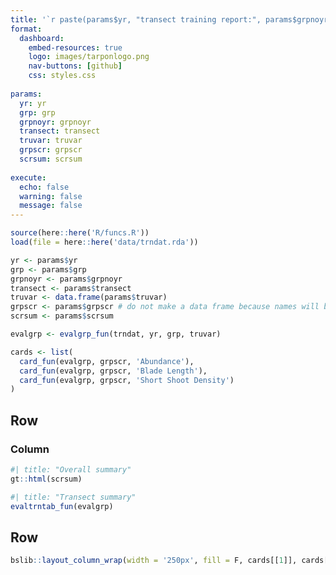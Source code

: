 ```yaml
--- 
title: '`r paste(params$yr, "transect training report:", params$grpnoyr)`'
format: 
  dashboard:
    embed-resources: true
    logo: images/tarponlogo.png
    nav-buttons: [github]
    css: styles.css
  
params:
  yr: yr
  grp: grp
  grpnoyr: grpnoyr
  transect: transect
  truvar: truvar
  grpscr: grpscr
  scrsum: scrsum
  
execute:
  echo: false
  warning: false
  message: false
---
```


```r
source(here::here('R/funcs.R'))
load(file = here::here('data/trndat.rda'))

yr <- params$yr
grp <- params$grp
grpnoyr <- params$grpnoyr
transect <- params$transect
truvar <- data.frame(params$truvar)
grpscr <- params$grpscr # do not make a data frame because names will be different
scrsum <- params$scrsum

evalgrp <- evalgrp_fun(trndat, yr, grp, truvar)

cards <- list(
  card_fun(evalgrp, grpscr, 'Abundance'), 
  card_fun(evalgrp, grpscr, 'Blade Length'), 
  card_fun(evalgrp, grpscr, 'Short Shoot Density')
)
```

## Row {height=50%}

### Column {.tabset}

```r
#| title: "Overall summary"
gt::html(scrsum)
```
  
```r
#| title: "Transect summary"
evaltrntab_fun(evalgrp)
```

## Row {height=50%}

```r
bslib::layout_column_wrap(width = '250px', fill = F, cards[[1]], cards[[2]], cards[[3]])
```
